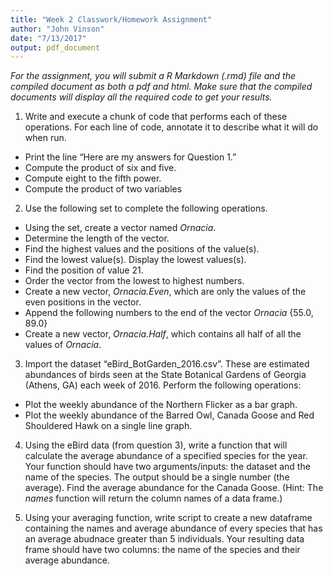 ```yaml
---
title: "Week 2 Classwork/Homework Assignment"
author: "John Vinson"
date: "7/13/2017"
output: pdf_document
---
```


*For the assignment, you will submit a R Markdown (.rmd) file and the compiled document as both a pdf and html. Make sure that the compiled documents will display all the required code to get your results.*

\vspace{24pt}

1. Write and execute a chunk of code that performs each of these operations.  For each line of code, annotate it to describe what it will do when run.

- Print the line "Here are my answers for Question 1." 
- Compute the product of six and five.
- Compute eight to the fifth power.
- Compute the product of two variables

\vspace{12pt}

2. Use the following set to complete the following operations.
\begin{equation}
\{13.0,1.0,5.0,8.0,1.0,0.0,34.0,2.0,21.0,0.0,3.0\}
\end{equation}

- Using the set, create a vector named *Ornacia*.
- Determine the length of the vector.
- Find the highest values and the positions of the value(s).
- Find the lowest value(s). Display the lowest values(s).
- Find the position of value 21.
- Order the vector from the lowest to highest numbers. 
- Create a new vector, *Ornacia.Even*, which are only the values of the even positions in the vector.
- Append the following numbers to the end of the vector *Ornacia* $\{55.0, 89.0\}$
- Create a new vector, *Ornacia.Half*, which contains all half of all the values of *Ornacia*.

\vspace{12pt}

3. Import the dataset "eBird_BotGarden_2016.csv". These are estimated abundances of birds seen at the State Botanical Gardens of Georgia (Athens, GA) each week of 2016.  Perform the following operations:

- Plot the weekly abundance of the Northern Flicker as a bar graph. 
- Plot the weekly abundance of the Barred Owl, Canada Goose and Red Shouldered Hawk on a single line graph. 

\vspace{12pt}

4. Using the eBird data (from question 3), write a function that will calculate the average abundance of a specified species for the year.  Your function should have two arguments/inputs: the dataset and the name of the species. The output should be a single number (the average). Find the average abundance for the Canada Goose. (Hint: The *names* function will return the column names of a data frame.)

\vspace{12pt}

5. Using your averaging function, write script to create a new dataframe containing the names and average abundance of every species that has an average abudnace greater than 5 individuals. Your resulting data frame should have two columns: the name of the species and their average abundance. 